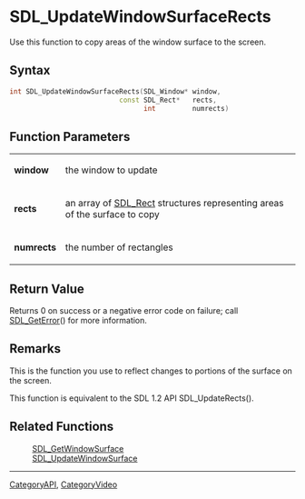 
= SDL_UpdateWindowSurfaceRects =
Use this function to copy areas of the window surface to the screen.


== Syntax ==
<syntaxhighlight lang='c++'>
int SDL_UpdateWindowSurfaceRects(SDL_Window* window,
                           const SDL_Rect*   rects,
                                 int         numrects)
</syntaxhighlight>

== Function Parameters ==
{|
|'''window'''
|the window to update
|-
|'''rects'''
|an array of [[SDL_Rect]] structures representing areas of the surface to copy
|-
|'''numrects'''
|the number of rectangles
|}

== Return Value ==
Returns 0 on success or a negative error code on failure; call [[SDL_GetError]]() for more information.

== Remarks ==
This is the function you use to reflect changes to portions of the surface on the screen. 

This function is equivalent to the SDL 1.2 API SDL_UpdateRects(). 

== Related Functions ==
:[[SDL_GetWindowSurface]]
:[[SDL_UpdateWindowSurface]]

----
[[CategoryAPI]], [[CategoryVideo]]
